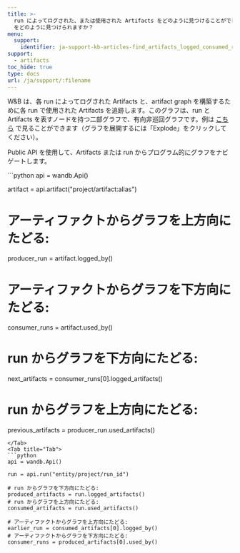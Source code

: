 ```yaml
---
title: >-
  run によってログされた、または使用された Artifacts をどのように見つけることができますか？Artifacts を生成または使用した run
  をどのように見つけられますか？
menu:
  support:
    identifier: ja-support-kb-articles-find_artifacts_logged_consumed_run_find
support:
  - artifacts
toc_hide: true
type: docs
url: /ja/support/:filename
---
```

W&B は、各 run によってログされた Artifacts と、artifact graph を構築するために各 run で使用された Artifacts を追跡します。このグラフは、run と Artifacts を表すノードを持つ二部グラフで、有向非巡回グラフです。例は [こちら](https://wandb.ai/shawn/detectron2-11/artifacts/dataset/furniture-small-val/06d5ddd4deebdd5/graph) で見ることができます（グラフを展開するには「Explode」をクリックしてください）。

Public API を使用して、Artifacts または run からプログラム的にグラフをナビゲートします。

<Tabs>
<Tab title="Tab">
```python
api = wandb.Api()

artifact = api.artifact("project/artifact:alias")

# アーティファクトからグラフを上方向にたどる:
producer_run = artifact.logged_by()
# アーティファクトからグラフを下方向にたどる:
consumer_runs = artifact.used_by()

# run からグラフを下方向にたどる:
next_artifacts = consumer_runs[0].logged_artifacts()
# run からグラフを上方向にたどる:
previous_artifacts = producer_run.used_artifacts()
```
</Tab>
<Tab title="Tab">
```python
api = wandb.Api()

run = api.run("entity/project/run_id")

# run からグラフを下方向にたどる:
produced_artifacts = run.logged_artifacts()
# run からグラフを上方向にたどる:
consumed_artifacts = run.used_artifacts()

# アーティファクトからグラフを上方向にたどる:
earlier_run = consumed_artifacts[0].logged_by()
# アーティファクトからグラフを下方向にたどる:
consumer_runs = produced_artifacts[0].used_by()
```
</Tab>
</Tabs>